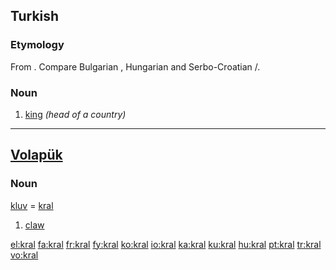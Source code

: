 ==Turkish==

===Etymology===
From {{etyl|sla|tr}}. Compare Bulgarian {{term|крал|sc=Cyrl|lang=bg}}, Hungarian {{term|király|lang=hu}} and Serbo-Croatian {{term|краљ|sc=Cyrl|lang=sh}}/{{term|kralj|lang=sh}}.

===Noun===
{{infl|tr|noun}}

# [[king]] ''(head of a country)''

----

==[[Volapük]]==

===Noun===
[[kluv]] = [[kral]]

# [[claw]]

[[el:kral]]
[[fa:kral]]
[[fr:kral]]
[[fy:kral]]
[[ko:kral]]
[[io:kral]]
[[ka:kral]]
[[ku:kral]]
[[hu:kral]]
[[pt:kral]]
[[tr:kral]]
[[vo:kral]]